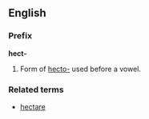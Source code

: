 ==English==
===Prefix===
'''hect-'''

#Form of [[hecto-]] used before a vowel.

===Related terms===
*[[hectare]]